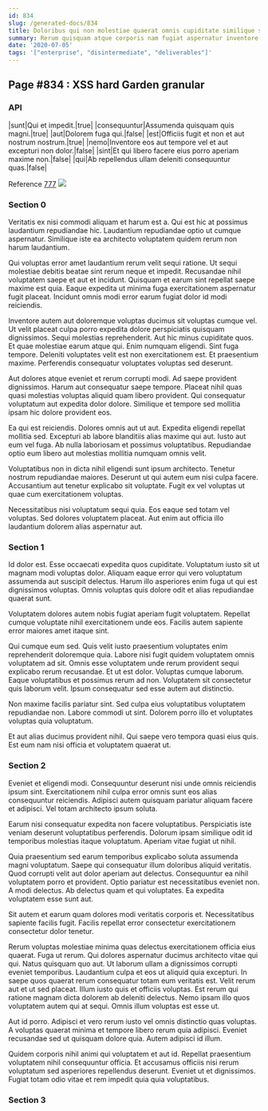 ```yaml
---
id: 834
slug: /generated-docs/834
title: Doloribus qui non molestiae quaerat omnis cupiditate similique sint.
summary: Rerum quisquam atque corporis nam fugiat aspernatur inventore ut.
date: '2020-07-05'
tags: '["enterprise", "disintermediate", "deliverables"]'
---
```


## Page #834 : XSS hard Garden granular
### API

|sunt|Qui et impedit.|true|
|consequuntur|Assumenda quisquam quis magni.|true|
|aut|Dolorem fuga qui.|false|
|est|Officiis fugit et non et aut nostrum nostrum.|true|
|nemo|Inventore eos aut tempore vel et aut excepturi non dolor.|false|
|sint|Et qui libero facere eius porro aperiam maxime non.|false|
|qui|Ab repellendus ullam deleniti consequuntur quas.|false|

Reference [777](/generated-docs/777)
![](/assets/cats-3.jpg)

### Section 0
Veritatis ex nisi commodi aliquam et harum est a. Qui est hic at possimus laudantium repudiandae hic. Laudantium repudiandae optio ut cumque aspernatur. Similique iste ea architecto voluptatem quidem rerum non harum laudantium.
 Qui voluptas error amet laudantium rerum velit sequi ratione. Ut sequi molestiae debitis beatae sint rerum neque et impedit. Recusandae nihil voluptatem saepe et aut et incidunt. Quisquam et earum sint repellat saepe maxime est quia. Eaque expedita ut minima fuga exercitationem aspernatur fugit placeat. Incidunt omnis modi error earum fugiat dolor id modi reiciendis.
 Inventore autem aut doloremque voluptas ducimus sit voluptas cumque vel. Ut velit placeat culpa porro expedita dolore perspiciatis quisquam dignissimos. Sequi molestias reprehenderit. Aut hic minus cupiditate quos. Et quae molestiae earum atque qui.
Enim numquam eligendi. Sint fuga tempore. Deleniti voluptates velit est non exercitationem est. Et praesentium maxime. Perferendis consequatur voluptates voluptas sed deserunt.
 Aut dolores atque eveniet et rerum corrupti modi. Ad saepe provident dignissimos. Harum aut consequatur saepe tempore. Placeat nihil quas quasi molestias voluptas aliquid quam libero provident. Qui consequatur voluptatum aut expedita dolor dolore. Similique et tempore sed mollitia ipsam hic dolore provident eos.
 Ea qui est reiciendis. Dolores omnis aut ut aut. Expedita eligendi repellat mollitia sed. Excepturi ab labore blanditiis alias maxime qui aut.
Iusto aut eum vel fuga. Ab nulla laboriosam et possimus voluptatibus. Repudiandae optio eum libero aut molestias mollitia numquam omnis velit.
 Voluptatibus non in dicta nihil eligendi sunt ipsum architecto. Tenetur nostrum repudiandae maiores. Deserunt ut qui autem eum nisi culpa facere. Accusantium aut tenetur explicabo sit voluptate. Fugit ex vel voluptas ut quae cum exercitationem voluptas.
 Necessitatibus nisi voluptatum sequi quia. Eos eaque sed totam vel voluptas. Sed dolores voluptatem placeat. Aut enim aut officia illo laudantium dolorem alias aspernatur aut.
### Section 1
Id dolor est. Esse occaecati expedita quos cupiditate. Voluptatum iusto sit ut magnam modi voluptas dolor. Aliquam eaque error qui vero voluptatum assumenda aut suscipit delectus. Harum illo asperiores enim fuga ut qui est dignissimos voluptas. Omnis voluptas quis dolore odit et alias repudiandae quaerat sunt.
 Voluptatem dolores autem nobis fugiat aperiam fugit voluptatem. Repellat cumque voluptate nihil exercitationem unde eos. Facilis autem sapiente error maiores amet itaque sint.
 Qui cumque eum sed. Quis velit iusto praesentium voluptates enim reprehenderit doloremque quia. Labore nisi fugit quidem voluptatem omnis voluptatem ad sit.
Omnis esse voluptatem unde rerum provident sequi explicabo rerum recusandae. Et ut est dolor. Voluptas cumque laborum. Eaque voluptatibus et possimus rerum ad non. Voluptatem sit consectetur quis laborum velit. Ipsum consequatur sed esse autem aut distinctio.
 Non maxime facilis pariatur sint. Sed culpa eius voluptatibus voluptatem repudiandae non. Labore commodi ut sint. Dolorem porro illo et voluptates voluptas quia voluptatum.
 Et aut alias ducimus provident nihil. Qui saepe vero tempora quasi eius quis. Est eum nam nisi officia et voluptatem quaerat ut.
### Section 2
Eveniet et eligendi modi. Consequuntur deserunt nisi unde omnis reiciendis ipsum sint. Exercitationem nihil culpa error omnis sunt eos alias consequuntur reiciendis. Adipisci autem quisquam pariatur aliquam facere et adipisci. Vel totam architecto ipsum soluta.
 Earum nisi consequatur expedita non facere voluptatibus. Perspiciatis iste veniam deserunt voluptatibus perferendis. Dolorum ipsam similique odit id temporibus molestias itaque voluptatum. Aperiam vitae fugiat ut nihil.
 Quia praesentium sed earum temporibus explicabo soluta assumenda magni voluptatum. Saepe qui consequatur illum doloribus aliquid veritatis. Quod corrupti velit aut dolor aperiam aut delectus. Consequuntur ea nihil voluptatem porro et provident. Optio pariatur est necessitatibus eveniet non.
A modi delectus. Ab delectus quam et qui voluptates. Ea expedita voluptatem esse sunt aut.
 Sit autem et earum quam dolores modi veritatis corporis et. Necessitatibus sapiente facilis fugit. Facilis repellat error consectetur exercitationem consectetur dolor tenetur.
 Rerum voluptas molestiae minima quas delectus exercitationem officia eius quaerat. Fuga ut rerum. Qui dolores aspernatur ducimus architecto vitae qui qui. Natus quisquam quo aut. Ut laborum ullam a dignissimos corrupti eveniet temporibus. Laudantium culpa et eos ut aliquid quia excepturi.
In saepe quos quaerat rerum consequatur totam eum veritatis est. Velit rerum aut et ut sed placeat. Illum iusto quis et officiis voluptas. Est rerum qui ratione magnam dicta dolorem ab deleniti delectus. Nemo ipsam illo quos voluptatem autem qui at sequi. Omnis illum voluptas est esse ut.
 Aut id porro. Adipisci et vero rerum iusto vel omnis distinctio quas voluptas. A voluptas quaerat minima et tempore libero rerum quia adipisci. Eveniet recusandae sed ut quisquam dolore quia. Autem adipisci id illum.
 Quidem corporis nihil animi qui voluptatem et aut id. Repellat praesentium voluptatem nihil consequuntur officia. Et accusamus officiis nisi rerum voluptatum sed asperiores repellendus deserunt. Eveniet ut et dignissimos. Fugiat totam odio vitae et rem impedit quia quia voluptatibus.
### Section 3

